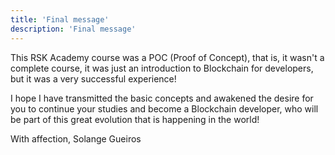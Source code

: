 ```yaml
---
title: 'Final message'
description: 'Final message'
---
```


This RSK Academy course was a POC (Proof of Concept),
that is, it wasn't a complete course, 
it was just an introduction to Blockchain for developers, 
but it was a very successful experience!

I hope I have transmitted the basic concepts 
and awakened the desire for you to continue your studies 
and become a Blockchain developer, 
who will be part of this great evolution that is happening in the world!

With affection, Solange Gueiros
